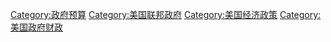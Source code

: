 [[Category:政府预算|Category:政府预算]]
[[Category:美国联邦政府|Category:美国联邦政府]]
[[Category:美国经济政策|Category:美国经济政策]]
[[Category:美国政府财政|Category:美国政府财政]]